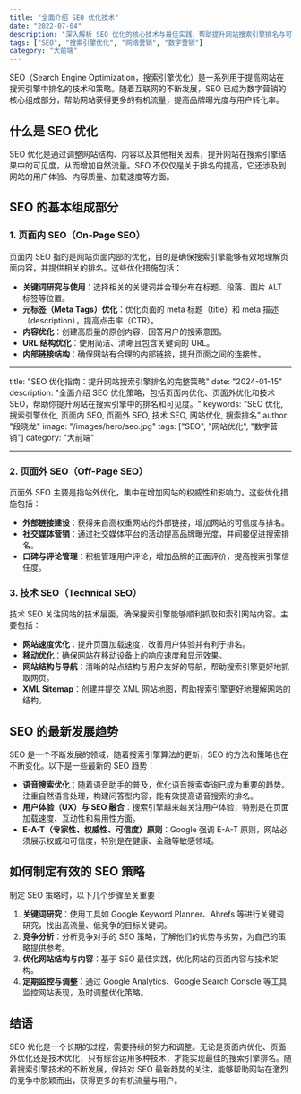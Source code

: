 ```yaml
---
title: "全面介绍 SEO 优化技术"
date: "2022-07-04"
description: "深入解析 SEO 优化的核心技术与最佳实践，帮助提升网站搜索引擎排名与可见性。"
tags: ["SEO", "搜索引擎优化", "网络营销", "数字营销"]
category: "大前端"
---
```


SEO（Search Engine Optimization，搜索引擎优化）是一系列用于提高网站在搜索引擎中排名的技术和策略。随着互联网的不断发展，SEO 已成为数字营销的核心组成部分，帮助网站获得更多的有机流量，提高品牌曝光度与用户转化率。

## 什么是 SEO 优化

SEO 优化是通过调整网站结构、内容以及其他相关因素，提升网站在搜索引擎结果中的可见度，从而增加自然流量。SEO 不仅仅是关于排名的提高，它还涉及到网站的用户体验、内容质量、加载速度等方面。

## SEO 的基本组成部分

### 1. 页面内 SEO（On-Page SEO）

页面内 SEO 指的是网站页面内部的优化，目的是确保搜索引擎能够有效地理解页面内容，并提供相关的排名。这些优化措施包括：

- **关键词研究与使用**：选择相关的关键词并合理分布在标题、段落、图片 ALT 标签等位置。
- **元标签（Meta Tags）优化**：优化页面的 meta 标题（title）和 meta 描述（description），提高点击率（CTR）。
- **内容优化**：创建高质量的原创内容，回答用户的搜索意图。
- **URL 结构优化**：使用简洁、清晰且包含关键词的 URL。
- **内部链接结构**：确保网站有合理的内部链接，提升页面之间的连接性。

---

title: "SEO 优化指南：提升网站搜索引擎排名的完整策略"
date: "2024-01-15"
description: "全面介绍 SEO 优化策略，包括页面内优化、页面外优化和技术 SEO，帮助你提升网站在搜索引擎中的排名和可见度。"
keywords: "SEO 优化, 搜索引擎优化, 页面内 SEO, 页面外 SEO, 技术 SEO, 网站优化, 搜索排名"
author: "段晓龙"
image: "/images/hero/seo.jpg"
tags: ["SEO", "网站优化", "数字营销"]
category: "大前端"

---

### 2. 页面外 SEO（Off-Page SEO）

页面外 SEO 主要是指站外优化，集中在增加网站的权威性和影响力。这些优化措施包括：

- **外部链接建设**：获得来自高权重网站的外部链接，增加网站的可信度与排名。
- **社交媒体营销**：通过社交媒体平台的活动提高品牌曝光度，并间接促进搜索排名。
- **口碑与评论管理**：积极管理用户评论，增加品牌的正面评价，提高搜索引擎信任度。

### 3. 技术 SEO（Technical SEO）

技术 SEO 关注网站的技术层面，确保搜索引擎能够顺利抓取和索引网站内容。主要包括：

- **网站速度优化**：提升页面加载速度，改善用户体验并有利于排名。
- **移动优化**：确保网站在移动设备上的响应速度和显示效果。
- **网站结构与导航**：清晰的站点结构与用户友好的导航，帮助搜索引擎更好地抓取网页。
- **XML Sitemap**：创建并提交 XML 网站地图，帮助搜索引擎更好地理解网站的结构。

## SEO 的最新发展趋势

SEO 是一个不断发展的领域，随着搜索引擎算法的更新，SEO 的方法和策略也在不断变化。以下是一些最新的 SEO 趋势：

- **语音搜索优化**：随着语音助手的普及，优化语音搜索查询已成为重要的趋势。注重自然语言处理，构建问答型内容，能有效提高语音搜索的排名。
- **用户体验（UX）与 SEO 融合**：搜索引擎越来越关注用户体验，特别是在页面加载速度、互动性和易用性方面。
- **E-A-T（专家性、权威性、可信度）原则**：Google 强调 E-A-T 原则，网站必须展示权威和可信度，特别是在健康、金融等敏感领域。

## 如何制定有效的 SEO 策略

制定 SEO 策略时，以下几个步骤至关重要：

1. **关键词研究**：使用工具如 Google Keyword Planner、Ahrefs 等进行关键词研究，找出高流量、低竞争的目标关键词。
2. **竞争分析**：分析竞争对手的 SEO 策略，了解他们的优势与劣势，为自己的策略提供参考。
3. **优化网站结构与内容**：基于 SEO 最佳实践，优化网站的页面内容与技术架构。
4. **定期监控与调整**：通过 Google Analytics、Google Search Console 等工具监控网站表现，及时调整优化策略。

## 结语

SEO 优化是一个长期的过程，需要持续的努力和调整。无论是页面内优化、页面外优化还是技术优化，只有综合运用多种技术，才能实现最佳的搜索引擎排名。随着搜索引擎技术的不断发展，保持对 SEO 最新趋势的关注，能够帮助网站在激烈的竞争中脱颖而出，获得更多的有机流量与用户。

